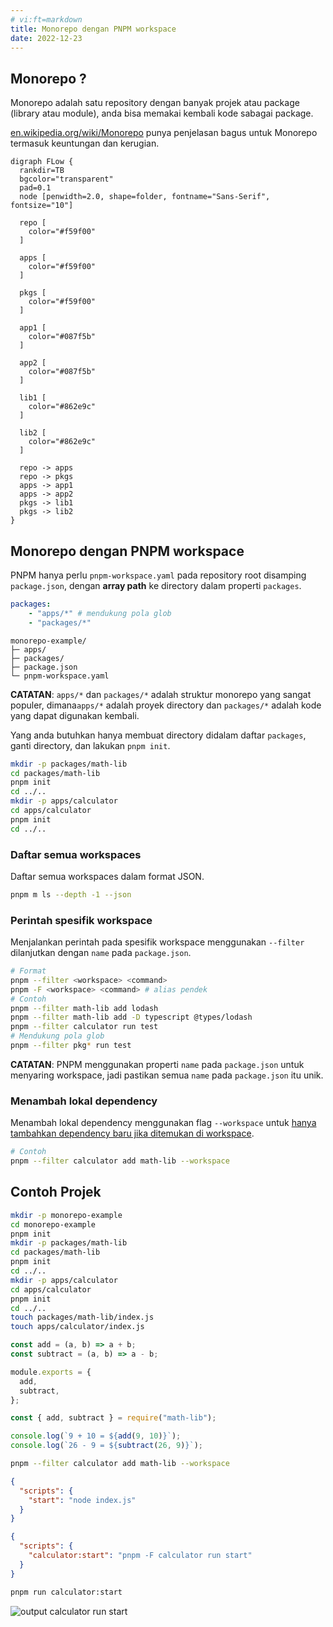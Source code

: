 ```yaml
---
# vi:ft=markdown
title: Monorepo dengan PNPM workspace
date: 2022-12-23
---
```


## Monorepo ?

Monorepo adalah satu repository dengan banyak projek atau package (library atau module), anda bisa memakai kembali kode sabagai package.

[en.wikipedia.org/wiki/Monorepo](//en.wikipedia.org/wiki/Monorepo) punya penjelasan bagus untuk Monorepo termasuk keuntungan dan kerugian.

```diagram-graphviz layout="dot"
digraph FLow {
  rankdir=TB
  bgcolor="transparent"
  pad=0.1
  node [penwidth=2.0, shape=folder, fontname="Sans-Serif", fontsize="10"]

  repo [
    color="#f59f00"
  ]

  apps [
    color="#f59f00"
  ]

  pkgs [
    color="#f59f00"
  ]

  app1 [
    color="#087f5b"
  ]

  app2 [
    color="#087f5b"
  ]

  lib1 [
    color="#862e9c"
  ]

  lib2 [
    color="#862e9c"
  ]

  repo -> apps
  repo -> pkgs
  apps -> app1
  apps -> app2
  pkgs -> lib1
  pkgs -> lib2
}
```

## Monorepo dengan PNPM workspace

PNPM hanya perlu `pnpm-workspace.yaml` pada repository root disamping `package.json`, dengan **array path** ke directory dalam properti `packages`.

```yaml title="pnpm-workspace.yaml" showLineNumbers
packages:
    - "apps/*" # mendukung pola glob
    - "packages/*"
```

```text title="Directory Structure"
monorepo-example/
├─ apps/
├─ packages/
├─ package.json
└─ pnpm-workspace.yaml
```

**CATATAN**: `apps/*` dan `packages/*` adalah struktur monorepo yang sangat populer, dimana`apps/*` adalah proyek directory dan `packages/*` adalah kode yang dapat digunakan kembali.

Yang anda butuhkan hanya membuat directory didalam daftar `packages`, ganti directory, dan lakukan `pnpm init`.

```bash title="Commands"
mkdir -p packages/math-lib
cd packages/math-lib
pnpm init
cd ../..
mkdir -p apps/calculator
cd apps/calculator
pnpm init
cd ../..
```

### Daftar semua workspaces

Daftar semua workspaces dalam format JSON.

```bash title="Commands"
pnpm m ls --depth -1 --json
```

### Perintah spesifik workspace

Menjalankan perintah pada spesifik workspace menggunakan `--filter` dilanjutkan dengan `name` pada `package.json`.

```bash title="Commands"
# Format
pnpm --filter <workspace> <command>
pnpm -F <workspace> <command> # alias pendek
# Contoh
pnpm --filter math-lib add lodash
pnpm --filter math-lib add -D typescript @types/lodash
pnpm --filter calculator run test
# Mendukung pola glob
pnpm --filter pkg* run test
```

**CATATAN**: PNPM menggunakan properti `name` pada `package.json` untuk menyaring workspace, jadi pastikan semua `name` pada `package.json` itu unik.

### Menambah lokal dependency

Menambah lokal dependency menggunakan flag `--workspace` untuk [hanya tambahkan dependency baru jika ditemukan di workspace](//pnpm.io/cli/add#--workspaces).

```bash title="Commands"
# Contoh
pnpm --filter calculator add math-lib --workspace
```

## Contoh Projek

```bash title="Commands"
mkdir -p monorepo-example
cd monorepo-example
pnpm init
mkdir -p packages/math-lib
cd packages/math-lib
pnpm init
cd ../..
mkdir -p apps/calculator
cd apps/calculator
pnpm init
cd ../..
touch packages/math-lib/index.js
touch apps/calculator/index.js
```

```js title="packages/math-lib/index.js" showLineNumbers
const add = (a, b) => a + b;
const subtract = (a, b) => a - b;

module.exports = {
  add,
  subtract,
};
```
```js title="apps/calculator/index.js" showLineNumbers
const { add, subtract } = require("math-lib");

console.log(`9 + 10 = ${add(9, 10)}`);
console.log(`26 - 9 = ${subtract(26, 9)}`);
```
```bash title="Commands"
pnpm --filter calculator add math-lib --workspace
```

```json title="apps/calculator/package.json" showLineNumbers
{
  "scripts": {
    "start": "node index.js"
  }
}
```
```json title="package.json" showLineNumbers
{
  "scripts": {
    "calculator:start": "pnpm -F calculator run start"
  }
}
```

```bash title="Commands"
pnpm run calculator:start
```

![output calculator run start](/assets/blog/monorepo-with-pnpm-workspace/output.png)